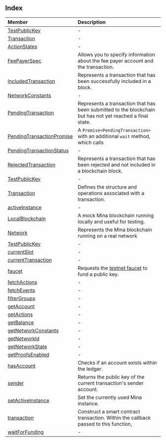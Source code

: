## Index

| Member | Description |
| :------ | :------ |
| [TestPublicKey](namespaces/TestPublicKey/README.mdx) | - |
| [Transaction](namespaces/Transaction/README.mdx) | - |
| [ActionStates](type-aliases/ActionStates.mdx) | - |
| [FeePayerSpec](type-aliases/FeePayerSpec.mdx) | Allows you to specify information about the fee payer account and the transaction. |
| [IncludedTransaction](type-aliases/IncludedTransaction.mdx) | Represents a transaction that has been successfully included in a block. |
| [NetworkConstants](type-aliases/NetworkConstants.mdx) | - |
| [PendingTransaction](type-aliases/PendingTransaction.mdx) | Represents a transaction that has been submitted to the blockchain but has not yet reached a final state. |
| [PendingTransactionPromise](type-aliases/PendingTransactionPromise.mdx) | A `Promise<PendingTransaction>` with an additional `wait` method, which calls |
| [PendingTransactionStatus](type-aliases/PendingTransactionStatus.mdx) | - |
| [RejectedTransaction](type-aliases/RejectedTransaction.mdx) | Represents a transaction that has been rejected and not included in a blockchain block. |
| [TestPublicKey](type-aliases/TestPublicKey.mdx) | - |
| [Transaction](type-aliases/Transaction.mdx) | Defines the structure and operations associated with a transaction. |
| [activeInstance](variables/activeInstance.mdx) | - |
| [LocalBlockchain](functions/LocalBlockchain.mdx) | A mock Mina blockchain running locally and useful for testing. |
| [Network](functions/Network.mdx) | Represents the Mina blockchain running on a real network |
| [TestPublicKey](functions/TestPublicKey.mdx) | - |
| [currentSlot](functions/currentSlot.mdx) | - |
| [currentTransaction](functions/currentTransaction.mdx) | - |
| [faucet](functions/faucet.mdx) | Requests the [testnet faucet](https://faucet.minaprotocol.com/api/v1/faucet) to fund a public key. |
| [fetchActions](functions/fetchActions.mdx) | - |
| [fetchEvents](functions/fetchEvents.mdx) | - |
| [filterGroups](functions/filterGroups.mdx) | - |
| [getAccount](functions/getAccount.mdx) | - |
| [getActions](functions/getActions.mdx) | - |
| [getBalance](functions/getBalance.mdx) | - |
| [getNetworkConstants](functions/getNetworkConstants.mdx) | - |
| [getNetworkId](functions/getNetworkId.mdx) | - |
| [getNetworkState](functions/getNetworkState.mdx) | - |
| [getProofsEnabled](functions/getProofsEnabled.mdx) | - |
| [hasAccount](functions/hasAccount.mdx) | Checks if an account exists within the ledger. |
| [sender](functions/sender.mdx) | Returns the public key of the current transaction's sender account. |
| [setActiveInstance](functions/setActiveInstance.mdx) | Set the currently used Mina instance. |
| [transaction](functions/transaction.mdx) | Construct a smart contract transaction. Within the callback passed to this function, |
| [waitForFunding](functions/waitForFunding.mdx) | - |
